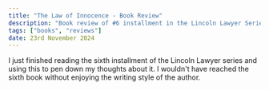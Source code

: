 ```yaml
---
title: "The Law of Innocence - Book Review"
description: "Book review of #6 installment in the Lincoln Lawyer Series"
tags: ["books", "reviews"]
date: 23rd November 2024
---
```

<section>
	I just finished reading the sixth installment of the Lincoln Lawyer series and using this to pen down my thoughts
	about it. I wouldn't have reached the sixth book without enjoying the writing style of the author.
</section>
<section className="mt-10 flex flex-col gap-2">
</section>
